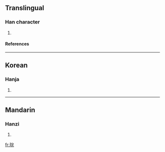 ==Translingual==
===Han character===
{{Han char|rn=96|rad=玉|as=07|sn=11|four=|canj=一土十一山 (MGJMU)}}
# {{defn|Han|sort=玉07}}
====References====
{{Han ref|kx=0733.151|dj=1146.051|hdz=21118.101|uh=7413|ud=29715}}

----
==Korean==
===Hanja===
{{ko-hanja|hangeul=완|eumhun=|rv=wan|mr=wan|y=wan}}
# {{defn|Korean}}

----
==Mandarin==
===Hanzi===
{{cmn-hanzi|pin=[[wán]] ([[wan2]])|wg=wan<sup>2</sup>}}
# {{defn|Mandarin}}

[[fr:琓]]